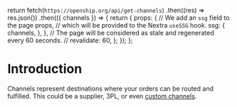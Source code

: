 
  return fetch(`https://openship.org/api/get-channels`)
    .then((res) => res.json())
    .then(({ channels }) => {
      return {
        props: {
          // We add an `ssg` field to the page props,
          // which will be provided to the Nextra `useSSG` hook.
          ssg: {
            channels,
          },
        },
        // The page will be considered as stale and regenerated every 60 seconds.
        // revalidate: 60,
      };
    });
};

# Introduction

Channels represent destinations where your orders can be routed and fulfilled. This could be a supplier, 3PL, or even [custom channels](/how-to-guides/create-custom-channel).

<ChannelCards />
